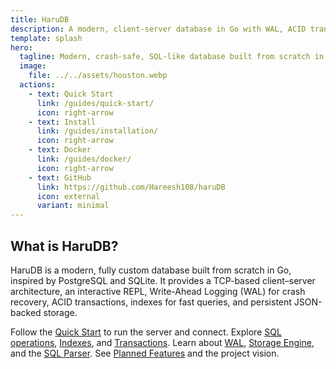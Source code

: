 ```yaml
---
title: HaruDB
description: A modern, client-server database in Go with WAL, ACID transactions, indexes, and JSON-backed persistence.
template: splash
hero:
  tagline: Modern, crash-safe, SQL-like database built from scratch in Go.
  image:
    file: ../../assets/houston.webp
  actions:
    - text: Quick Start
      link: /guides/quick-start/
      icon: right-arrow
    - text: Install
      link: /guides/installation/
      icon: right-arrow
    - text: Docker
      link: /guides/docker/
      icon: right-arrow
    - text: GitHub
      link: https://github.com/Hareesh108/haruDB
      icon: external
      variant: minimal
---
```



## What is HaruDB?

HaruDB is a modern, fully custom database built from scratch in Go, inspired by PostgreSQL and SQLite. It provides a TCP-based client–server architecture, an interactive REPL, Write-Ahead Logging (WAL) for crash recovery, ACID transactions, indexes for fast queries, and persistent JSON-backed storage.

<CardGrid stagger>
	<Card title="Get Started" icon="pencil">
		Follow the <a href="/guides/quick-start/">Quick Start</a> to run the server and connect.
	</Card>
	<Card title="Features" icon="sparkles">
		Explore <a href="/guides/sql-operations/">SQL operations</a>, <a href="/guides/indexes/">Indexes</a>, and <a href="/guides/transactions/">Transactions</a>.
	</Card>
	<Card title="Architecture" icon="bricks">
		Learn about <a href="/reference/wal/">WAL</a>, <a href="/reference/storage/">Storage Engine</a>, and the <a href="/reference/sql-parser/">SQL Parser</a>.
	</Card>
	<Card title="Roadmap" icon="map">
		See <a href="/reference/roadmap/">Planned Features</a> and the project vision.
	</Card>
</CardGrid>
